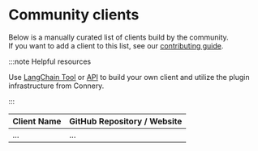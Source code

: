 # Community clients

Below is a manually curated list of clients build by the community.<br/>
If you want to add a client to this list, see our [contributing guide](https://github.com/connery-io/connery-platform/blob/main/CONTRIBUTING.md).

:::note Helpful resources

Use [LangChain Tool](/docs/clients/native/langchain) or [API](/docs/clients/native/api) to build your own client
and utilize the plugin infrastructure from Connery.

:::

| Client Name | GitHub Repository / Website |
| ----------- | --------------------------- |
| ...         | ...                         |
